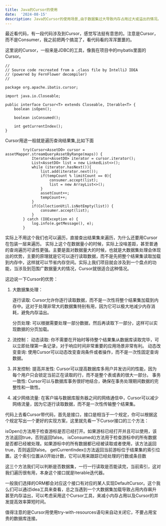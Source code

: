 ```yaml
---
title: Java的Cursor的使用
date:  '2024-08-15'
description: Java的Cursor的使用场景,由于数据集过大导致内存占用过大或溢出的情况。通过一行一行读取
---
```

最近看代码，有一段代码涉及到Cursor，感觉写法挺有意思的。注意是Cursor，而不是Consumer，我之前把两个搞混了，看代码看的浑浑噩噩的。

这里说的Cursor，一般来是JDBC的工具，像我在项目中的mybatis里面的Cursor。
```
//
// Source code recreated from a .class file by IntelliJ IDEA
// (powered by FernFlower decompiler)
//

package org.apache.ibatis.cursor;

import java.io.Closeable;

public interface Cursor<T> extends Closeable, Iterable<T> {
    boolean isOpen();

    boolean isConsumed();

    int getCurrentIndex();
}

```
Cursor用途一般就是遍历查询结果集,比如下面
```
        try(Cursor<AssetDO> cursor = assetMapper.streamQueryAssetByRange(maps)) {
            Iterator<AssetDO> iterator = cursor.iterator();
            List<AssetDO> list = new LinkedList<>();
            while (iterator.hasNext()){
                list.add(iterator.next());
                if(tempCount % limitCount == 0){
                    consumer.accept(list);
                    list = new ArrayList<>();
                }
                assetCount++;
                tempCount++;
            }
            if(CollectionUtil.isNotEmpty(list)) {
                consumer.accept(list);
            }
        } catch (IOException e) {
            log.info(e.getMessage(), e);
        }
```
实际上不用这个我们也可以遍历，直接查出结果集来遍历，为什么还要用Cursor在包装一层来遍历。
实际上这个在数据量小的时候，实际上没啥差距，甚至普通的查询遍历可读性更强。主要是面对数据量大的时候，也就是大数据集处理会体现出的优势，主要的原理就是它可以逐行读取数据，而不是先把整个结果集读取加载到内存中，这样就可以节省内存空间。实际上我们项目就会涉及到一个盘点的功能，当涉及到范围广数据量大的情况，Cursor就很适合这种情况。

这边说一下Cursor的优势：

 1. 大数据集处理：
    
    逐行读取:
    Cursor允许你逐行读取数据，而不是一次性将整个结果集加载到内存中。这对于处理非常大的数据集特别有用，因为它可以极大地减少内存消耗，避免内存溢出。
    
    分页处理: 可以根据需要处理一部分数据，然后再读取下一部分，这样可以实现数据的分页加载。
 2. 流控制：
    动态读取: 你不需要在开始时等待整个结果集从数据库读取完毕，可以立即处理第一条记录，对于响应时间非常重要的应用场景非常有利。
    动态改变查询: 使用Cursor可以动态改变查询条件或者操作，而不是一次性固定查询数据。
 3. 并发控制:
    提高并发性: Cursor可以提高数据库多用户并发访问的性能，因为每个用户只会锁定当前正在读取的行，而不是整个表或表的很大一部分。
    事务一致性: Cursor可以与数据库事务很好地结合，确保在事务处理期间数据的完整性和一致性。
 4. 减少网络流量:
    在客户端与数据库服务器之间的网络通信中，Cursor可以减少网络流量，因为它逐行读取数据，而不是一次性传输整个结果集。

代码上去看Cursor带代码，首先是接口，接口是相当于一个规定，你可以根据这个规定写出一个更好的实现方案，这里就先看一下Cursor接口的三个方法：

isOpen()方法用于检查游标是否已经打开。如果游标已经打开并且可以使用，该方法返回true，否则返回false。
isConsumed()方法用于检查游标中的所有数据是否都已经被处理。如果游标中的所有数据都已经被读取或者使用，该方法返回true，否则返回false。
getCurrentIndex()方法返回当前游标位于结果集的索引位置。这个索引位置从0开始计数，它可以用来跟踪已经处理的行数或条目数

这三个方法我们可以判断是否数据集，一行一行读取是否能读完，当前索引，这对我们遍历很有用，本身这个接口就是Iterable<T>迭代器。

一般我们选择的ORM都会对应这个接口有对应的某人实现DefaultCursor。这个我么们可以通过idea工具来查看，总之当遇到一个大数据集加载导致占用内存飙升甚至内存溢出，可以考虑采用这个Cursor工具，来减小内存占用以及Cursor的并发提高效率算短时间。

值得注意的是Cursor用使用try-with-resources语句来自动关闭它，不要占用宝贵的数据库连接。